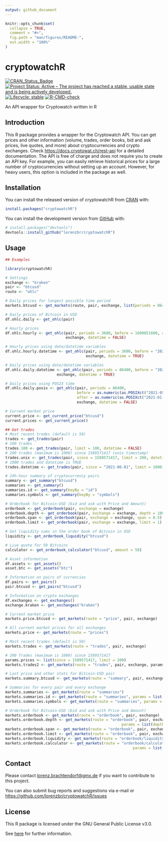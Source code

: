 ```yaml
---
output: github_document
---
```


<!-- README.md is generated from README.Rmd. Please edit that file -->

```r
knitr::opts_chunk$set(
  collapse = TRUE,
  comment = "#>",
  fig.path = "man/figures/README-",
  out.width = "100%"
)
```

# cryptowatchR

<!-- badges: start -->
[![CRAN_Status_Badge](https://www.r-pkg.org/badges/version/cryptowatchR)](https://cran.r-project.org/package=cryptowatchR)
[![Project Status: Active – The project has reached a stable, usable state and is being actively developed.](https://www.repostatus.org/badges/latest/active.svg)](https://www.repostatus.org/#active)
[![Lifecycle:
stable](https://img.shields.io/badge/lifecycle-stable-green.svg)](https://lifecycle.r-lib.org/articles/stages.html#stable-1)
[![R-CMD-check](https://github.com/lorenzbr/cryptowatchR/workflows/R-CMD-check/badge.svg)](https://github.com/lorenzbr/cryptowatchR/actions)
<!-- badges: end -->

An API wrapper for Cryptowatch written in R


## Introduction

This R package provides a wrapper for the Cryptowatch API. You can get prices and other information (volume, trades, order books, bid and ask prices, live quotes, and more) about cryptocurrencies and crypto exchanges. Check [https://docs.cryptowat.ch/rest-api](https://docs.cryptowat.ch/rest-api) for a detailed documentation. The API is free of charge and does not require you to create an API key. For example, you can easily retrieve historical prices for a large number of cryptocurrencies without setting up an account. However, for heavy users, this option is included in the package as well.


## Installation

You can install the released version of cryptowatchR from [CRAN](https://CRAN.R-project.org) with:

``` r
install.packages("cryptowatchR")
```

You can install the development version from [GitHub](https://github.com/) with:

``` r
# install.packages("devtools")
devtools::install_github("lorenzbr/cryptowatchR")
```


## Usage

```r
## Examples

library(cryptowatchR)

# Settings
exchange <- "kraken"
pair <- "btcusd"
route <- "ohlc"

# Daily prices for longest possible time period
markets.btcusd <- get_markets(route, pair, exchange, list(periods = 86400))

# Daily prices of Bitcoin in USD
df.ohlc.daily <- get_ohlc(pair)

# Hourly prices
df.ohlc.hourly <- get_ohlc(pair, periods = 3600, before = 1609851600, after = 1609506000,
                           exchange, datetime = FALSE)

# Hourly prices using date/datetime variables
df.ohlc.hourly.datetime <- get_ohlc(pair, periods = 3600, before = "2021-01-05", after = "2021-01-01",
                                    exchange, datetime = TRUE)

# Daily prices using date/datetime variables
df.ohlc.daily.datetime <- get_ohlc(pair, periods = 86400, before = "2021-05-12", after = "2021-01-01",
                       exchange, datetime = TRUE)

# Daily prices using POSIX time
df.ohlc.daily.posix <- get_ohlc(pair, periods = 86400, 
                                before = as.numeric(as.POSIXct("2021-05-12 14:00:00 UCT")),
                                after = as.numeric(as.POSIXct("2021-01-01 14:00:00 UCT")), 
                                exchange, datetime = FALSE)

# Current market price
current.price <- get_current_price("btcusd")
current.prices <- get_current_price()

## Get trades
# Most recent trades (default is 50)
trades <- get_trades(pair)
# 100 trades
trades.100 <- get_trades(pair, limit = 100, datetime = FALSE)
# 200 trades (maximum is 1000) since 1589571417 (unix timestamp)
trades.unix <- get_trades(pair, since = 1589571417, limit = 200, datetime = FALSE)
# 1000 trades and datetime is TRUE
trades.datetime <- get_trades(pair, since = "2021-06-01", limit = 1000)

# 24h-hour summary of cryptocurrency pairs
summary <- get_summary("btcusd")
summaries <- get_summary()
summaries.id <- get_summary(keyBy = "id")
summaries.symbols <- get_summary(keyBy = "symbols")

# Orderbook for Bitcoin-USD (bid and ask with Price and Amount)
orderbook <- get_orderbook(pair, exchange = exchange)
orderbook.depth <- get_orderbook(pair, exchange = exchange, depth = 100)
orderbook.span <- get_orderbook(pair, exchange = exchange, span = 0.5)
orderbook.limit <- get_orderbook(pair, exchange = exchange, limit = 1)

# Get liquidity sums in the order book of Bitcoin in USD
liquidity <- get_orderbook_liquidity("btcusd")

# Live quote for 50 Bitcoins
calculator <- get_orderbook_calculator("btcusd", amount = 50)

# Asset information
df.assets <- get_assets()
asset.btc <- get_assets("btc")

# Information on pairs of currencies
df.pairs <- get_pairs()
pair.btcusd <- get_pairs("btcusd")

# Information on crypto exchanges
df.exchanges <- get_exchanges()
exchange.kraken <- get_exchanges("kraken")

# Current market price
markets.price.btcusd <- get_markets(route = "price", pair, exchange)

# All current market prices for all exchanges
markets.price <- get_markets(route = "prices")

# Most recent trades (default is 50)
markets.trades <- get_markets(route = "trades", pair, exchange)

# 200 Trades (maximum is 1000) since 1589571417
params.prices <- list(since = 1589571417, limit = 200)
markets.trades2 <- get_markets(route = "trades", pair, exchange, params.prices)

# Last price and other stats for Bitcoin-USD pair
markets.summary.btcusd <- get_markets(route = "summary", pair, exchange)

# Summaries for every pair and every exchange
markets.summaries <- get_markets(route = "summaries")
markets.summaries.id <- get_markets(route = "summaries", params = list(keyBy = "id"))
markets.summaries.symbols <- get_markets(route = "summaries", params = list(keyBy = "symbols"))

# Orderbook for Bitcoin-USD (bid and ask with Price and Amount)
markets.orderbook <- get_markets(route = "orderbook", pair, exchange)
markets.orderbook.depth <- get_markets(route = "orderbook", pair, exchange,
                                                    params = list(depth = 100))
markets.orderbook.span <- get_markets(route = "orderbook", pair, exchange, params = list(span = 0.5))
markets.orderbook.limit <- get_markets(route = "orderbook", pair, exchange, params = list(limit = 1))
markets.orderbook.liquidity <- get_markets(route = "orderbook/liquidity", pair, exchange)
markets.orderbook.calculator <- get_markets(route = "orderbook/calculator", pair, exchange,
                                                         params = list(amount = 1))
```


## Contact

Please contact <lorenz.brachtendorf@gmx.de> if you want to contribute to this project.

You can also submit bug reports and suggestions via e-mail or <https://github.com/lorenzbr/cryptowatchR/issues> 


## License

This R package is licensed under the GNU General Public License v3.0.

See [here](https://github.com/lorenzbr/cryptowatchR/blob/main/LICENSE.md) for further information.
